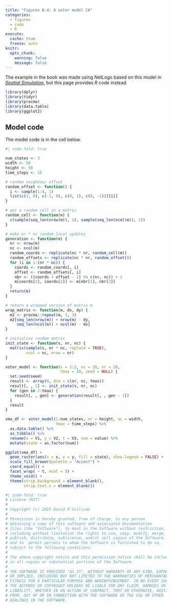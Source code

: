 ```yaml
---
title: "Figures 8.4: A voter model CA"
categories: 
  - figures
  - code
  - R
execute: 
  cache: true
  freeze: auto
knitr:
  opts_chunk: 
    warning: false
    message: false
---
```


The example in the book was made using NetLogo based on this model in [_Spatial Simulation_](https://dosull.github.io/pattern-and-process/chapter-3/3.8.html), but this page provides _R_ code instead.

```r
library(dplyr)
library(tidyr)
library(pracma)
library(data.table)
library(ggplot2)
```

## Model code
The model code is in the cell below.

```r
#| code-fold: true

num_states <- 3
width <- 50
height <- 50
time_steps <- 15

# random neighbour offset
random_offset <- function() {
  i <- sample(1:4, 1)
  list(c(1, 0), c(-1, 0), c(0, 1), c(0, -1))[[i]]
}

# get a random cell in a matrix
random_cell <- function(m) {
  c(sample(seq_len(nrow(m)), 1), sample(seq_len(ncol(m)), 1))
}

# make nr * nc random local updates
generation <- function(m) {
  nr <- nrow(m)
  nc <- ncol(m)
  random_coords <- replicate(nc * nr, random_cell(m))
  random_offsets <- replicate(nc * nr, random_offset())
  for (i in 1:(nr * nc)) {
    coords <- random_coords[, i]
    offset <- random_offsets[, i]
    nbr <- ((coords + offset - 1) %% c(nr, nc)) + 1
    m[coords[1], coords[2]] <- m[nbr[1], nbr[2]]
  }
  return(m)
}

# return a wrapped version of matrix m
wrap_matrix <- function(m, dx, dy) {
  m2 <- pracma::repmat(m, 3, 3)
  m2[seq_len(nrow(m)) + nrow(m) - dy, 
     seq_len(ncol(m)) + ncol(m) - dx]
}

# initialise random matrix
init_state <- function(s, nr, nc) {
  matrix(sample(s, nr * nc, replace = TRUE),
         ncol = nc, nrow = nr)
}

voter_model <- function(s = 1:2, nc = 20, nr = 20, 
                        tmax = 20, seed = NULL) {
  set.seed(seed)
  result <- array(0, dim = c(nr, nc, tmax))
  result[, , 1] <- init_state(s, nr, nc)
  for (gen in 2:tmax) {
    result[, , gen] <- generation(result[, , gen - 1])
  }
  result
}

vma_df <- voter_model(1:num_states, nr = height, nc = width, 
                      tmax = time_steps) %>%
  as.data.table() %>%
  as_tibble() %>%
  rename(x = V1, y = V2, t = V3, num = value) %>%
  mutate(state = as.factor(num))
```

```r
ggplot(vma_df) + 
  geom_raster(aes(x = x, y = y, fill = state), show.legend = FALSE) + 
  scale_fill_brewer(palette = "Accent") +
  coord_equal() +
  facet_wrap( ~ t, ncol = 5) +
  theme_void() + 
  theme(strip.background = element_blank(),
        strip.text.x = element_blank())
```

```r
#| code-fold: true
# License (MIT)
#
# Copyright (c) 2023 David O'Sullivan
#
# Permission is hereby granted, free of charge, to any person
# obtaining a copy of this software and associated documentation
# files (the "Software"), to deal in the Software without restriction,
# including without limitation the rights to use, copy, modify, merge,
# publish, distribute, sublicense, and/or sell copies of the Software,
# and to  permit persons to whom the Software is furnished to do so,
# subject to the following conditions:
#
# The above copyright notice and this permission notice shall be included
# in all copies or substantial portions of the Software.
#
# THE SOFTWARE IS PROVIDED "AS IS", WITHOUT WARRANTY OF ANY KIND, EXPRESS
# OR IMPLIED, INCLUDING BUT NOT LIMITED TO THE WARRANTIES OF MERCHANTABILITY,
# FITNESS FOR A PARTICULAR PURPOSE AND NONINFRINGEMENT. IN NO EVENT SHALL
# THE AUTHORS OR COPYRIGHT HOLDERS BE LIABLE FOR ANY CLAIM, DAMAGES OR OTHER
# LIABILITY, WHETHER IN AN ACTION OF CONTRACT, TORT OR OTHERWISE, ARISING
# FROM, OUT OF OR IN CONNECTION WITH THE SOFTWARE OR THE USE OR OTHER
# DEALINGS IN THE SOFTWARE.
```
